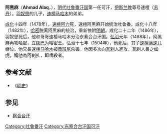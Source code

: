 '''阿黑麻'''（'''Ahmad Alaq'''，{{bd||？|1504年||catIdx=A}}），[[明代|明代]][[吐鲁番汗国|吐鲁番汗国]]第一任可汗，[[伊斯兰教|伊斯兰教]]尊号速檀（[[苏丹_(称谓)|苏丹]]）。[[羽奴思|羽奴思]]的儿子，[[速檀马哈木|速檀马哈木]]的弟弟。

[[成化|成化]]十四年（1478年），[[速檀阿力|速檀阿力]]死，速檀阿黑麻开始统治吐鲁番。成化十八年（1482年），[[哈密|哈密]]脱离阿黑麻的统治，重新依附[[明朝|明朝]]。成化二十二年（1486年），羽奴思死后，他和哥哥速檀马哈木分治东察合台汗国。[[弘治|弘治]]元年（1488年），阿黑麻再攻哈密，立[[陕巴|陕巴]]为哈密王。弘治十七年（1504年），他死后，其子[[速檀满速儿|速檀满速儿]]继位。他兄長[[速檀马哈木|速檀马哈木]]被[[昔班尼|昔班尼]]杀害。他因多次向[[瓦剌|瓦剌]]人進攻，瓦剌人畏之如虎，稱他為阿剌扎，即嗜殺者。

==参考文献==
*《[[明史|明史]]》
==参见==
*[[察合台汗|察合台汗]]

{{start box}}
{{s-before|[[速檀阿力|速檀阿力]]}}
{{s-title|[[吐鲁番|吐鲁番]]速檀|1478年－1504年}}
{{s-after|[[速檀满速儿|速檀满速儿]]<br />[[叶尔羌汗国|叶尔羌汗国]][[赛德|赛德]]}}
{{s-before|[[羽奴思|羽奴思]]}}
{{s-title|[[东察合台汗国|东察合台汗国]]可汗|1486年－1504年}}
{{s-after|[[速檀满速儿|速檀满速儿]]<br />[[叶尔羌汗国|叶尔羌汗国]][[赛德|赛德]]}}
{{end box}}

[[Category:吐鲁番汗|Category:吐鲁番汗]]
[[Category:东察合台汗国可汗|Category:东察合台汗国可汗]]